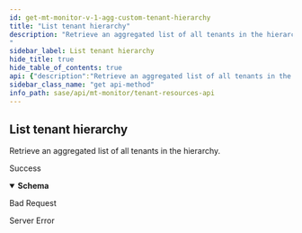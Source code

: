 ```yaml
---
id: get-mt-monitor-v-1-agg-custom-tenant-hierarchy
title: "List tenant hierarchy"
description: "Retrieve an aggregated list of all tenants in the hierarchy.
"
sidebar_label: List tenant hierarchy
hide_title: true
hide_table_of_contents: true
api: {"description":"Retrieve an aggregated list of all tenants in the hierarchy.\n","operationId":"get-mt-monitor-v1-agg-custom-tenant-hierarchy","responses":{"200":{"content":{"application/json":{"schema":{"properties":{"cdlTenantId":{"description":"CDL Tenant Id","type":"string"},"children":{"description":"List of Child Tenants which are of type Tenant Hierarchy","items":"circular()","type":"array"},"display_name":{"description":"Tenant Display Name","type":"string"},"id":{"description":"TSG Id","type":"string"},"license_activated":{"description":"License Activation Flag","type":"boolean"},"region":{"description":"Set of CDL regions which can be any one of  us01, eu01, au01, de01, jp01, ca01, sg01, uk01","items":{"type":"string"},"type":"array","uniqueItems":true},"tenantLicenseType":{"description":"Tenant License Type which can be any one of PA_ONLY, SDWAN_ONLY, SASE, PA_SDWAN","type":"string"},"vertical":{"description":"Customer Vertical","type":"string"}},"required":["cdlTenantId","display_name","id","license_activated","tenantLicenseType","vertical"],"type":"object"}}},"description":"Success"},"400":{"description":"Bad Request"},"500":{"description":"Server Error"}},"security":[{"Bearer":[]}],"tags":["TenantResources"],"method":"get","path":"/mt/monitor/v1/agg/custom/tenant/hierarchy","servers":[{"url":"https://api.sase.paloaltonetworks.com"}],"securitySchemes":{"Bearer":{"scheme":"bearer","type":"http"}},"info":{"contact":{},"description":"Use the Tenant Resource API to list all tenants in the hierarchy.\n","title":"Tenant Resources API","version":"1.0"},"postman":{"name":"List tenant hierarchy","description":{"content":"Retrieve an aggregated list of all tenants in the hierarchy.\n","type":"text/plain"},"url":{"path":["mt","monitor","v1","agg","custom","tenant","hierarchy"],"host":["{{baseUrl}}"],"query":[],"variable":[]},"header":[{"key":"Accept","value":"application/json"}],"method":"GET","auth":{"type":"bearer","bearer":[{"type":"any","value":"<Bearer Token>","key":"token"}]}}}
sidebar_class_name: "get api-method"
info_path: sase/api/mt-monitor/tenant-resources-api
---
```



## List tenant hierarchy



Retrieve an aggregated list of all tenants in the hierarchy.


<div><ApiTabs><TabItem label={"200"} value={"200"}><div>

Success

</div><div><MimeTabs groupId={"mime-type"}><TabItem label={"application/json"} value={"application/json"}><SchemaTabs groupId={"schema-tabs"}><TabItem label={"Schema"} value={"Schema"}><details style={{}} data-collapsed={false} open={true}><summary style={{"textAlign":"left"}}><strong>Schema</strong></summary><div style={{"textAlign":"left","marginLeft":"1rem"}}></div><ul style={{"marginLeft":"1rem"}}><SchemaItem collapsible={false} name={"cdlTenantId"} required={false} schemaDescription={"CDL Tenant Id"} schemaName={"string"} qualifierMessage={undefined} defaultValue={undefined}></SchemaItem><SchemaItem collapsible={false} name={"children"} required={false} schemaDescription={"List of Child Tenants which are of type Tenant Hierarchy"} schemaName={"undefined[]"} qualifierMessage={undefined} defaultValue={undefined}></SchemaItem><SchemaItem collapsible={false} name={"display_name"} required={false} schemaDescription={"Tenant Display Name"} schemaName={"string"} qualifierMessage={undefined} defaultValue={undefined}></SchemaItem><SchemaItem collapsible={false} name={"id"} required={false} schemaDescription={"TSG Id"} schemaName={"string"} qualifierMessage={undefined} defaultValue={undefined}></SchemaItem><SchemaItem collapsible={false} name={"license_activated"} required={false} schemaDescription={"License Activation Flag"} schemaName={"boolean"} qualifierMessage={undefined} defaultValue={undefined}></SchemaItem><SchemaItem collapsible={false} name={"region"} required={false} schemaDescription={"Set of CDL regions which can be any one of  us01, eu01, au01, de01, jp01, ca01, sg01, uk01"} schemaName={"string[]"} qualifierMessage={undefined} defaultValue={undefined}></SchemaItem><SchemaItem collapsible={false} name={"tenantLicenseType"} required={false} schemaDescription={"Tenant License Type which can be any one of PA_ONLY, SDWAN_ONLY, SASE, PA_SDWAN"} schemaName={"string"} qualifierMessage={undefined} defaultValue={undefined}></SchemaItem><SchemaItem collapsible={false} name={"vertical"} required={false} schemaDescription={"Customer Vertical"} schemaName={"string"} qualifierMessage={undefined} defaultValue={undefined}></SchemaItem></ul></details></TabItem><TabItem label={"Example (from schema)"} value={"Example (from schema)"}><ResponseSamples responseExample={"{\n  \"cdlTenantId\": \"string\",\n  \"children\": [\n    null\n  ],\n  \"display_name\": \"string\",\n  \"id\": \"string\",\n  \"license_activated\": true,\n  \"region\": [\n    \"string\"\n  ],\n  \"tenantLicenseType\": \"string\",\n  \"vertical\": \"string\"\n}"} language={"json"}></ResponseSamples></TabItem></SchemaTabs></TabItem></MimeTabs></div></TabItem><TabItem label={"400"} value={"400"}><div>

Bad Request

</div><div></div></TabItem><TabItem label={"500"} value={"500"}><div>

Server Error

</div><div></div></TabItem></ApiTabs></div>
      